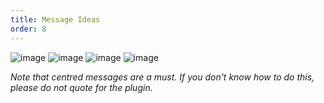 ```yaml
---
title: Message Ideas
order: 8
---
```


![image](https://github.com/user-attachments/assets/be7f6854-2265-4a94-98e1-9a87261c7cf7)
![image](https://github.com/user-attachments/assets/aabc4930-9c93-43f4-a790-29369cce5c1a)
![image](https://github.com/user-attachments/assets/410eac44-b1a1-4f06-9460-fc323736b4ef)
![image](https://github.com/user-attachments/assets/29aa2ba5-53d3-4628-abbe-8e2c642f5fb1)

_Note that centred messages are a must. If you don't know how to do this, please do not quote for the plugin._



